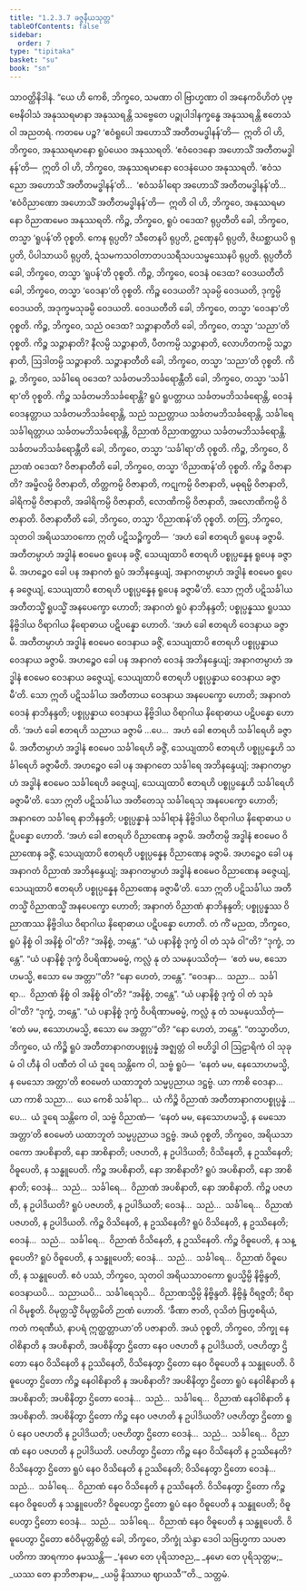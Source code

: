 ```yaml
---
title: "1.2.3.7 ခဇ္ဇနီယသုတ္တ"
tableOfContents: false
sidebar:
  order: 7
type: "tipitaka"
basket: "su"
book: "sn"
---
```



<DynamicBreadcrumb />

<Division number="79" book="sn" e="ch" v="18" p="291">

<Paragraph number="407" book="sn">
သာဝတ္ထိနိဒါနံ. “ယေ ဟိ ကေစိ, ဘိက္ခဝေ, သမဏာ ဝါ ဗြာဟ္မဏာ ဝါ အနေကဝိဟိတံ ပုဗ္ဗေနိဝါသံ အနုဿရမာနာ အနုဿရန္တိ သဗ္ဗေတေ ပဉ္စုပါဒါနက္ခန္ဓေ အနုဿရန္တိ ဧတေသံ ဝါ အညတရံ. ကတမေ ပဉ္စ? ‘ဧဝံရူပေါ အဟောသိံ အတီတမဒ္ဓါနန်’တိ—  ဣတိ ဝါ ဟိ, ဘိက္ခဝေ, အနုဿရမာနော ရူပံယေဝ အနုဿရတိ. ‘ဧဝံဝေဒနော အဟောသိံ အတီတမဒ္ဓါနန်’တိ—  ဣတိ ဝါ ဟိ, ဘိက္ခဝေ, အနုဿရမာနော ဝေဒနံယေဝ အနုဿရတိ. ‘ဧဝံသညော အဟောသိံ အတီတမဒ္ဓါနန်’တိ…  ‘ဧဝံသင်္ခါရော အဟောသိံ အတီတမဒ္ဓါနန်’တိ…  ‘ဧဝံဝိညာဏော အဟောသိံ အတီတမဒ္ဓါနန်’တိ—  ဣတိ ဝါ ဟိ, ဘိက္ခဝေ, အနုဿရမာနော ဝိညာဏမေဝ အနုဿရတိ.
</Paragraph>

<Paragraph number="408" book="sn">
ကိဉ္စ, ဘိက္ခဝေ, ရူပံ ဝဒေထ? ရုပ္ပတီတိ ခေါ, ဘိက္ခဝေ, တသ္မာ ‘ရူပန်’တိ ဝုစ္စတိ. ကေန ရုပ္ပတိ? သီတေနပိ ရုပ္ပတိ, ဥဏှေနပိ ရုပ္ပတိ, ဇိဃစ္ဆာယပိ ရုပ္ပတိ, ပိပါသာယပိ ရုပ္ပတိ, ဍံသမကသဝါတာတပသရီသပသမ္ဖဿေနပိ ရုပ္ပတိ. ရုပ္ပတီတိ ခေါ, ဘိက္ခဝေ, တသ္မာ ‘ရူပန်’တိ ဝုစ္စတိ.
</Paragraph>

<Paragraph number="409" book="sn">
ကိဉ္စ, ဘိက္ခဝေ, ဝေဒနံ ဝဒေထ? ဝေဒယတီတိ ခေါ, ဘိက္ခဝေ, တသ္မာ ‘ဝေဒနာ’တိ ဝုစ္စတိ. ကိဉ္စ ဝေဒယတိ? သုခမ္ပိ ဝေဒယတိ, ဒုက္ခမ္ပိ ဝေဒယတိ, အဒုက္ခမသုခမ္ပိ ဝေဒယတိ. ဝေဒယတီတိ ခေါ, ဘိက္ခဝေ, တသ္မာ ‘ဝေဒနာ’တိ ဝုစ္စတိ.
</Paragraph>

<Paragraph number="410" book="sn">
ကိဉ္စ, ဘိက္ခဝေ, သညံ ဝဒေထ? သဉ္ဇာနာတီတိ ခေါ, ဘိက္ခဝေ, တသ္မာ ‘သညာ’တိ ဝုစ္စတိ. ကိဉ္စ သဉ္ဇာနာတိ? နီလမ္ပိ သဉ္ဇာနာတိ, ပီတကမ္ပိ သဉ္ဇာနာတိ, လောဟိတကမ္ပိ သဉ္ဇာနာတိ, ဩဒါတမ္ပိ သဉ္ဇာနာတိ. သဉ္ဇာနာတီတိ ခေါ, ဘိက္ခဝေ, တသ္မာ ‘သညာ’တိ ဝုစ္စတိ.
</Paragraph>

<Paragraph number="411" book="sn">
ကိဉ္စ, ဘိက္ခဝေ, သင်္ခါရေ ဝဒေထ? သင်္ခတမဘိသင်္ခရောန္တီတိ ခေါ, ဘိက္ခဝေ, တသ္မာ ‘သင်္ခါရာ’တိ ဝုစ္စတိ. ကိဉ္စ သင်္ခတမဘိသင်္ခရောန္တိ? ရူပံ ရူပတ္တာယ သင်္ခတမဘိသင်္ခရောန္တိ, ဝေဒနံ ဝေဒနတ္တာယ သင်္ခတမဘိသင်္ခရောန္တိ, သညံ သညတ္တာယ သင်္ခတမဘိသင်္ခရောန္တိ, သင်္ခါရေ သင်္ခါရတ္တာယ သင်္ခတမဘိသင်္ခရောန္တိ, ဝိညာဏံ ဝိညာဏတ္တာယ သင်္ခတမဘိသင်္ခရောန္တိ. သင်္ခတမဘိသင်္ခရောန္တီတိ ခေါ, ဘိက္ခဝေ, တသ္မာ ‘သင်္ခါရာ’တိ ဝုစ္စတိ.
</Paragraph>

<Paragraph number="412" book="sn">
ကိဉ္စ, ဘိက္ခဝေ, ဝိညာဏံ ဝဒေထ? ဝိဇာနာတီတိ ခေါ, ဘိက္ခဝေ, တသ္မာ ‘ဝိညာဏန်’တိ ဝုစ္စတိ. ကိဉ္စ ဝိဇာနာတိ? အမ္ဗိလမ္ပိ ဝိဇာနာတိ, တိတ္တကမ္ပိ ဝိဇာနာတိ, ကဋုကမ္ပိ ဝိဇာနာတိ, မဓုရမ္ပိ ဝိဇာနာတိ, ခါရိကမ္ပိ ဝိဇာနာတိ, အခါရိကမ္ပိ ဝိဇာနာတိ, လောဏိကမ္ပိ ဝိဇာနာတိ, အလောဏိကမ္ပိ ဝိဇာနာတိ. ဝိဇာနာတီတိ ခေါ, ဘိက္ခဝေ, တသ္မာ ‘ဝိညာဏန်’တိ ဝုစ္စတိ.
</Paragraph>

<Paragraph number="413" book="sn">
တတြ, ဘိက္ခဝေ, သုတဝါ အရိယသာဝကော ဣတိ ပဋိသဉ္စိက္ခတိ—  ‘အဟံ ခေါ ဧတရဟိ ရူပေန ခဇ္ဇာမိ. အတီတမ္ပာဟံ အဒ္ဓါနံ ဧဝမေဝ ရူပေန ခဇ္ဇိံ, သေယျထာပိ ဧတရဟိ ပစ္စုပ္ပန္နေန ရူပေန ခဇ္ဇာမိ. အဟဉ္စေဝ ခေါ ပန အနာဂတံ ရူပံ အဘိနန္ဒေယျံ, အနာဂတမ္ပာဟံ အဒ္ဓါနံ ဧဝမေဝ ရူပေန ခဇ္ဇေယျံ, သေယျထာပိ ဧတရဟိ ပစ္စုပ္ပန္နေန ရူပေန ခဇ္ဇာမီ’တိ. သော ဣတိ ပဋိသင်္ခါယ အတီတသ္မိံ ရူပသ္မိံ အနပေက္ခော ဟောတိ; အနာဂတံ ရူပံ နာဘိနန္ဒတိ; ပစ္စုပ္ပန္နဿ ရူပဿ နိဗ္ဗိဒါယ ဝိရာဂါယ နိရောဓာယ ပဋိပန္နော ဟောတိ.
</Paragraph>

<Paragraph number="414" book="sn">
‘အဟံ ခေါ ဧတရဟိ ဝေဒနာယ ခဇ္ဇာမိ. အတီတမ္ပာဟံ အဒ္ဓါနံ ဧဝမေဝ ဝေဒနာယ ခဇ္ဇိံ, သေယျထာပိ ဧတရဟိ ပစ္စုပ္ပန္နာယ ဝေဒနာယ ခဇ္ဇာမိ. အဟဉ္စေဝ ခေါ ပန အနာဂတံ ဝေဒနံ အဘိနန္ဒေယျံ; အနာဂတမ္ပာဟံ အဒ္ဓါနံ ဧဝမေဝ ဝေဒနာယ ခဇ္ဇေယျံ, သေယျထာပိ ဧတရဟိ ပစ္စုပ္ပန္နာယ ဝေဒနာယ ခဇ္ဇာမီ’တိ. သော ဣတိ ပဋိသင်္ခါယ အတီတာယ ဝေဒနာယ အနပေက္ခော ဟောတိ; အနာဂတံ ဝေဒနံ နာဘိနန္ဒတိ; ပစ္စုပ္ပန္နာယ ဝေဒနာယ နိဗ္ဗိဒါယ ဝိရာဂါယ နိရောဓာယ ပဋိပန္နော ဟောတိ.
</Paragraph>

<Paragraph number="415" book="sn">
‘အဟံ ခေါ ဧတရဟိ သညာယ ခဇ္ဇာမိ …ပေ…  အဟံ ခေါ ဧတရဟိ သင်္ခါရေဟိ ခဇ္ဇာမိ. အတီတမ္ပာဟံ အဒ္ဓါနံ ဧဝမေဝ သင်္ခါရေဟိ ခဇ္ဇိံ, သေယျထာပိ ဧတရဟိ ပစ္စုပ္ပန္နေဟိ သင်္ခါရေဟိ ခဇ္ဇာမီတိ. အဟဉ္စေဝ ခေါ ပန အနာဂတေ သင်္ခါရေ အဘိနန္ဒေယျံ; အနာဂတမ္ပာဟံ အဒ္ဓါနံ ဧဝမေဝ သင်္ခါရေဟိ ခဇ္ဇေယျံ, သေယျထာပိ ဧတရဟိ ပစ္စုပ္ပန္နေဟိ သင်္ခါရေဟိ ခဇ္ဇာမီ’တိ. သော ဣတိ ပဋိသင်္ခါယ အတီတေသု သင်္ခါရေသု အနပေက္ခော ဟောတိ; အနာဂတေ သင်္ခါရေ နာဘိနန္ဒတိ; ပစ္စုပ္ပန္နာနံ သင်္ခါရာနံ နိဗ္ဗိဒါယ ဝိရာဂါယ နိရောဓာယ ပဋိပန္နော ဟောတိ.
</Paragraph>

<Paragraph number="416" book="sn">
‘အဟံ ခေါ ဧတရဟိ ဝိညာဏေန ခဇ္ဇာမိ. အတီတမ္ပိ အဒ္ဓါနံ ဧဝမေဝ ဝိညာဏေန ခဇ္ဇိံ, သေယျထာပိ ဧတရဟိ ပစ္စုပ္ပန္နေန ဝိညာဏေန ခဇ္ဇာမိ. အဟဉ္စေဝ ခေါ ပန အနာဂတံ ဝိညာဏံ အဘိနန္ဒေယျံ; အနာဂတမ္ပာဟံ အဒ္ဓါနံ ဧဝမေဝ ဝိညာဏေန ခဇ္ဇေယျံ, သေယျထာပိ ဧတရဟိ ပစ္စုပ္ပန္နေန ဝိညာဏေန ခဇ္ဇာမီ’တိ. သော ဣတိ ပဋိသင်္ခါယ အတီတသ္မိံ ဝိညာဏသ္မိံ အနပေက္ခော ဟောတိ; အနာဂတံ ဝိညာဏံ နာဘိနန္ဒတိ; ပစ္စုပ္ပန္နဿ ဝိညာဏဿ နိဗ္ဗိဒါယ ဝိရာဂါယ နိရောဓာယ ပဋိပန္နော ဟောတိ.
</Paragraph>

<Paragraph number="417" book="sn">
တံ ကိံ မညထ, ဘိက္ခဝေ, ရူပံ နိစ္စံ ဝါ အနိစ္စံ ဝါ”တိ? “အနိစ္စံ, ဘန္တေ”. “ယံ ပနာနိစ္စံ ဒုက္ခံ ဝါ တံ သုခံ ဝါ”တိ? “ဒုက္ခံ, ဘန္တေ”. “ယံ ပနာနိစ္စံ ဒုက္ခံ ဝိပရိဏာမဓမ္မံ, ကလ္လံ နု တံ သမနုပဿိတုံ—  ‘ဧတံ မမ, ဧသောဟမသ္မိ, ဧသော မေ အတ္တာ’”တိ? “နော ဟေတံ, ဘန္တေ”. “ဝေဒနာ…  သညာ…  သင်္ခါရာ…  ဝိညာဏံ နိစ္စံ ဝါ အနိစ္စံ ဝါ”တိ? “အနိစ္စံ, ဘန္တေ”. “ယံ ပနာနိစ္စံ ဒုက္ခံ ဝါ တံ သုခံ ဝါ”တိ? “ဒုက္ခံ, ဘန္တေ”. “ယံ ပနာနိစ္စံ ဒုက္ခံ ဝိပရိဏာမဓမ္မံ, ကလ္လံ နု တံ သမနုပဿိတုံ—  ‘ဧတံ မမ, ဧသောဟမသ္မိ, ဧသော မေ အတ္တာ’”တိ? “နော ဟေတံ, ဘန္တေ”. “တသ္မာတိဟ, ဘိက္ခဝေ, ယံ ကိဉ္စိ ရူပံ အတီတာနာဂတပစ္စုပ္ပန္နံ အဇ္ဈတ္တံ ဝါ ဗဟိဒ္ဓါ ဝါ ဩဠာရိကံ ဝါ သုခုမံ ဝါ ဟီနံ ဝါ ပဏီတံ ဝါ ယံ ဒူရေ သန္တိကေ ဝါ, သဗ္ဗံ ရူပံ—  ‘နေတံ မမ, နေသောဟမသ္မိ, န မေသော အတ္တာ’တိ ဧဝမေတံ ယထာဘူတံ သမ္မပ္ပညာယ ဒဋ္ဌဗ္ဗံ. ယာ ကာစိ ဝေဒနာ…  ယာ ကာစိ သညာ…  ယေ ကေစိ သင်္ခါရာ…  ယံ ကိဉ္စိ ဝိညာဏံ အတီတာနာဂတပစ္စုပ္ပန္နံ …ပေ…  ယံ ဒူရေ သန္တိကေ ဝါ, သဗ္ဗံ ဝိညာဏံ—  ‘နေတံ မမ, နေသောဟမသ္မိ, န မေသော အတ္တာ’တိ ဧဝမေတံ ယထာဘူတံ သမ္မပ္ပညာယ ဒဋ္ဌဗ္ဗံ.
</Paragraph>

<Paragraph number="418" book="sn">
အယံ ဝုစ္စတိ, ဘိက္ခဝေ, အရိယသာဝကော အပစိနာတိ, နော အာစိနာတိ; ပဇဟတိ, န ဥပါဒိယတိ; ဝိသိနေတိ, န ဥဿိနေတိ; ဝိဓူပေတိ, န သန္ဓူပေတိ. ကိဉ္စ အပစိနာတိ, နော အာစိနာတိ? ရူပံ အပစိနာတိ, နော အာစိနာတိ; ဝေဒနံ…  သညံ…  သင်္ခါရေ…  ဝိညာဏံ အပစိနာတိ, နော အာစိနာတိ. ကိဉ္စ ပဇဟတိ, န ဥပါဒိယတိ? ရူပံ ပဇဟတိ, န ဥပါဒိယတိ; ဝေဒနံ…  သညံ…  သင်္ခါရေ…  ဝိညာဏံ ပဇဟတိ, န ဥပါဒိယတိ. ကိဉ္စ ဝိသိနေတိ, န ဥဿိနေတိ? ရူပံ ဝိသိနေတိ, န ဥဿိနေတိ; ဝေဒနံ…  သညံ…  သင်္ခါရေ…  ဝိညာဏံ ဝိသိနေတိ, န ဥဿိနေတိ. ကိဉ္စ ဝိဓူပေတိ, န သန္ဓူပေတိ? ရူပံ ဝိဓူပေတိ, န သန္ဓူပေတိ; ဝေဒနံ…  သညံ…  သင်္ခါရေ…  ဝိညာဏံ ဝိဓူပေတိ, န သန္ဓူပေတိ.
</Paragraph>

<Paragraph number="419" book="sn">
ဧဝံ ပဿံ, ဘိက္ခဝေ, သုတဝါ အရိယသာဝကော ရူပသ္မိမ္ပိ နိဗ္ဗိန္ဒတိ, ဝေဒနာယပိ…  သညာယပိ…  သင်္ခါရေသုပိ…  ဝိညာဏသ္မိမ္ပိ နိဗ္ဗိန္ဒတိ. နိဗ္ဗိန္ဒံ ဝိရဇ္ဇတိ; ဝိရာဂါ ဝိမုစ္စတိ. ဝိမုတ္တသ္မိံ ဝိမုတ္တမိတိ ဉာဏံ ဟောတိ. ‘ခီဏာ ဇာတိ, ဝုသိတံ ဗြဟ္မစရိယံ, ကတံ ကရဏီယံ, နာပရံ ဣတ္ထတ္တာယာ’တိ ပဇာနာတိ.
</Paragraph>

<Paragraph number="420" book="sn">
အယံ ဝုစ္စတိ, ဘိက္ခဝေ, ဘိက္ခု နေဝါစိနာတိ န အပစိနာတိ, အပစိနိတွာ ဌိတော နေဝ ပဇဟတိ န ဥပါဒိယတိ, ပဇဟိတွာ ဌိတော နေဝ ဝိသိနေတိ န ဥဿိနေတိ, ဝိသိနေတွာ ဌိတော နေဝ ဝိဓူပေတိ န သန္ဓူပေတိ. ဝိဓူပေတွာ ဌိတော ကိဉ္စ နေဝါစိနာတိ န အပစိနာတိ? အပစိနိတွာ ဌိတော ရူပံ နေဝါစိနာတိ န အပစိနာတိ; အပစိနိတွာ ဌိတော ဝေဒနံ…  သညံ…  သင်္ခါရေ…  ဝိညာဏံ နေဝါစိနာတိ န အပစိနာတိ. အပစိနိတွာ ဌိတော ကိဉ္စ နေဝ ပဇဟတိ န ဥပါဒိယတိ? ပဇဟိတွာ ဌိတော ရူပံ နေဝ ပဇဟတိ န ဥပါဒိယတိ; ပဇဟိတွာ ဌိတော ဝေဒနံ…  သညံ…  သင်္ခါရေ…  ဝိညာဏံ နေဝ ပဇဟတိ န ဥပါဒိယတိ. ပဇဟိတွာ ဌိတော ကိဉ္စ နေဝ ဝိသိနေတိ န ဥဿိနေတိ? ဝိသိနေတွာ ဌိတော ရူပံ နေဝ ဝိသိနေတိ န ဥဿိနေတိ; ဝိသိနေတွာ ဌိတော ဝေဒနံ…  သညံ…  သင်္ခါရေ…  ဝိညာဏံ နေဝ ဝိသိနေတိ န ဥဿိနေတိ. ဝိသိနေတွာ ဌိတော ကိဉ္စ နေဝ ဝိဓူပေတိ န သန္ဓူပေတိ? ဝိဓူပေတွာ ဌိတော ရူပံ နေဝ ဝိဓူပေတိ န သန္ဓူပေတိ; ဝိဓူပေတွာ ဌိတော ဝေဒနံ…  သညံ…  သင်္ခါရေ…  ဝိညာဏံ နေဝ ဝိဓူပေတိ န သန္ဓူပေတိ. ဝိဓူပေတွာ ဌိတော ဧဝံဝိမုတ္တစိတ္တံ ခေါ, ဘိက္ခဝေ, ဘိက္ခုံ သဲန္ဒာ ဒေဝါ သဗြဟ္မကာ သပဇာပတိကာ အာရကာဝ နမဿန္တိ—
</Paragraph>

<Paragraph number="421" type="verses" book="sn">
_‘နမော တေ ပုရိသာဇည,_  
_နမော တေ ပုရိသုတ္တမ;_  
_ယဿ တေ နာဘိဇာနာမ,_  
_ယမ္ပိ နိဿာယ ဈာယသီ’”တိ._  


</Paragraph>
</Division>

<Paragraph number="422" type="center" book="sn">
သတ္တမံ.
</Paragraph>